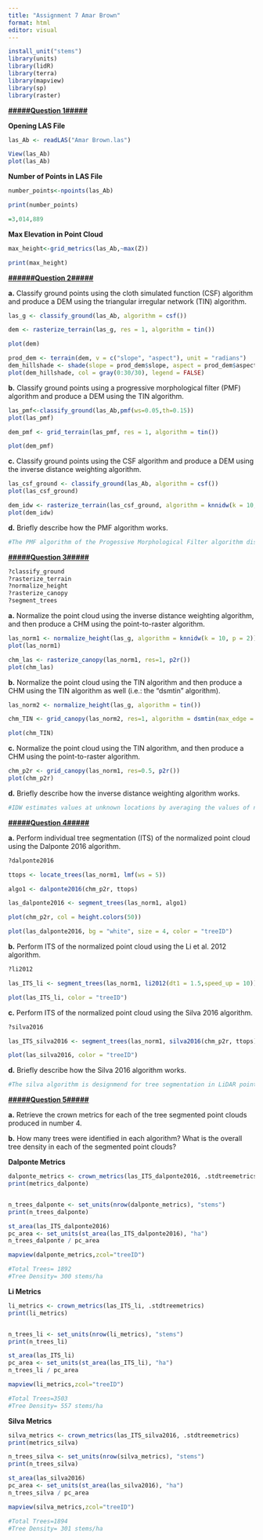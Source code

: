 ---
title: "Assignment 7 Amar Brown"
format: html
editor: visual
---

```{r}
install_unit("stems") 
library(units) 
library(lidR) 
library(terra) 
library(mapview)
library(sp)
library(raster)
```

[**#####Question 1#####**]{.underline}

**Opening LAS File**

```{r}
las_Ab <- readLAS("Amar Brown.las")

View(las_Ab) 
plot(las_Ab)
```

**Number of Points in LAS File**

```{r}
number_points<-npoints(las_Ab) 

print(number_points)

=3,014,889
```

**Max Elevation in Point Cloud**

```{r}
max_height<-grid_metrics(las_Ab,~max(Z)) 

print(max_height)
```

[**######Question 2#####**]{.underline}

**a.** Classify ground points using the cloth simulated function (CSF) algorithm and produce a DEM using the triangular irregular network (TIN) algorithm.

```{r}
las_g <- classify_ground(las_Ab, algorithm = csf())

dem <- rasterize_terrain(las_g, res = 1, algorithm = tin())

plot(dem)

prod_dem <- terrain(dem, v = c("slope", "aspect"), unit = "radians")
dem_hillshade <- shade(slope = prod_dem$slope, aspect = prod_dem$aspect)
plot(dem_hillshade, col = gray(0:30/30), legend = FALSE)
```

**b.** Classify ground points using a progressive morphological filter (PMF) algorithm and produce a DEM using the TIN algorithm.

```{r}
las_pmf<-classify_ground(las_Ab,pmf(ws=0.05,th=0.15)) 
plot(las_pmf)

dem_pmf <- grid_terrain(las_pmf, res = 1, algorithm = tin()) 

plot(dem_pmf)
```

**c.** Classify ground points using the CSF algorithm and produce a DEM using the inverse distance weighting algorithm.

```{r}
las_csf_ground <- classify_ground(las_Ab, algorithm = csf())
plot(las_csf_ground)

dem_idw <- rasterize_terrain(las_csf_ground, algorithm = knnidw(k = 10, p = 2)) 
plot(dem_idw)
```

**d.** Briefly describe how the PMF algorithm works.

```{r}
#The PMF algorithm of the Progessive Morphological Filter algorithm distinguishes between ground and non-ground points in a LiDAR point cloud. It removes non-gorund points,like vegetation. It does this based on the elevation characteristics of each point. 
```

[**#####Question 3#####**]{.underline}

```{r}
?classify_ground 
?rasterize_terrain 
?normalize_height 
?rasterize_canopy 
?segment_trees
```

**a.** Normalize the point cloud using the inverse distance weighting algorithm, and then produce a CHM using the point-to-raster algorithm.

```{r}
las_norm1 <- normalize_height(las_g, algorithm = knnidw(k = 10, p = 2))
plot(las_norm1)

chm_las <- rasterize_canopy(las_norm1, res=1, p2r()) 
plot(chm_las)
```

**b.** Normalize the point cloud using the TIN algorithm and then produce a CHM using the TIN algorithm as well (i.e.: the “dsmtin” algorithm).

```{r}
las_norm2 <- normalize_height(las_g, algorithm = tin())

chm_TIN <- grid_canopy(las_norm2, res=1, algorithm = dsmtin(max_edge = 7.5)) 

plot(chm_TIN)
```

**c.** Normalize the point cloud using the TIN algorithm, and then produce a CHM using the point-to-raster algorithm.

```{r}
chm_p2r <- grid_canopy(las_norm1, res=0.5, p2r())
plot(chm_p2r)
```

**d.** Briefly describe how the inverse distance weighting algorithm works.

```{r}
#IDW estimates values at unknown locations by averaging the values of nearby known locations, giving more weight to closer points. Its like saying, If you want to know whats happening at a certain spot, look at whats happening nearby, and give more importance to whats closer.
```

[**#####Question 4#####**]{.underline}

**a.** Perform individual tree segmentation (ITS) of the normalized point cloud using the Dalponte 2016 algorithm.

```{r}
?dalponte2016 

ttops <- locate_trees(las_norm1, lmf(ws = 5))

algo1 <- dalponte2016(chm_p2r, ttops)

las_dalponte2016 <- segment_trees(las_norm1, algo1) 

plot(chm_p2r, col = height.colors(50)) 

plot(las_dalponte2016, bg = "white", size = 4, color = "treeID")
```

**b.** Perform ITS of the normalized point cloud using the Li et al. 2012 algorithm.

```{r}
?li2012 

las_ITS_li <- segment_trees(las_norm1, li2012(dt1 = 1.5,speed_up = 10))

plot(las_ITS_li, color = "treeID")
```

**c.** Perform ITS of the normalized point cloud using the Silva 2016 algorithm.

```{r}
?silva2016

las_ITS_silva2016 <- segment_trees(las_norm1, silva2016(chm_p2r, ttops)) 

plot(las_silva2016, color = "treeID")
```

**d.** Briefly describe how the Silva 2016 algorithm works.

```{r}
#The silva algorithm is designmend for tree segmentation in LiDAR point clouds. The algorithm identifies seed poitns within point clouds, usually the tops or centriods of trees. These points act as a starting point for tree delineation. Once the seed points are identifies the algorithm performs a Voronoi tessellation which divides the space around each seed into point regions.Where each region contains all points that are closer to the corresponding seed point to any other seed point.This process partitions the point cloud into segments corresponding to individual trees.

```

[**#####Question 5#####**]{.underline}

**a.** Retrieve the crown metrics for each of the tree segmented point clouds produced in number 4.

**b.** How many trees were identified in each algorithm? What is the overall tree density in each of the segmented point clouds?

**Dalponte Metrics**

```{r}
dalponte_metrics <- crown_metrics(las_ITS_dalponte2016, .stdtreemetrics)
print(metrics_dalponte)


n_trees_dalponte <- set_units(nrow(dalponte_metrics), "stems")
print(n_trees_dalponte)

st_area(las_ITS_dalponte2016)
pc_area <- set_units(st_area(las_ITS_dalponte2016), "ha")
n_trees_dalponte / pc_area

mapview(dalponte_metrics,zcol="treeID")

#Total Trees= 1892
#Tree Density= 300 stems/ha
```

**Li Metrics**

```{r}
li_metrics <- crown_metrics(las_ITS_li, .stdtreemetrics)
print(li_metrics)


n_trees_li <- set_units(nrow(li_metrics), "stems")
print(n_trees_li)

st_area(las_ITS_li)
pc_area <- set_units(st_area(las_ITS_li), "ha")
n_trees_li / pc_area

mapview(li_metrics,zcol="treeID")

#Total Trees=3503
#Tree Density= 557 stems/ha
```

**Silva Metrics**

```{r}
silva_metrics <- crown_metrics(las_ITS_silva2016, .stdtreemetrics)
print(metrics_silva)

n_trees_silva <- set_units(nrow(silva_metrics), "stems")
print(n_trees_silva)

st_area(las_silva2016)
pc_area <- set_units(st_area(las_silva2016), "ha")
n_trees_silva / pc_area

mapview(silva_metrics,zcol="treeID")

#Total Trees=1894
#Tree Density= 301 stems/ha
```
